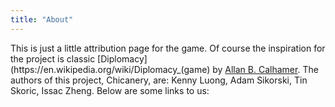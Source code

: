 ```yaml
---
title: "About"
---
```


This is just a little attribution page for the game. Of course the inspiration for the project is classic [Diplomacy](https://en.wikipedia.org/wiki/Diplomacy_(game) by [Allan B. Calhamer](https://en.wikipedia.org/wiki/Allan_B._Calhamer "Allan B. Calhamer wikipedia article."). The authors of this project, Chicanery, are: Kenny Luong, Adam Sikorski, Tin Skoric, Issac Zheng. Below are some links to us:
